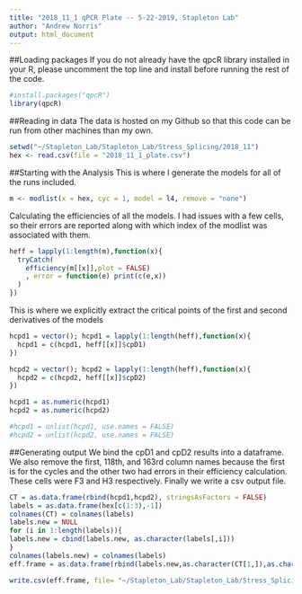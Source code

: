 ```yaml
---
title: "2018_11_1 qPCR Plate -- 5-22-2019, Stapleton Lab"
author: "Andrew Norris"
output: html_document
---
```

##Loading packages
If you do not already have the qpcR library installed in your R, please uncomment the top line and install before running the rest of the code.
```r
#install.packages("qpcR")
library(qpcR)
```
##Reading in data
The data is hosted on my Github so that this code can be run from other machines than my own.
```r
setwd("~/Stapleton_Lab/Stapleton_Lab/Stress_Splicing/2018_11")
hex <- read.csv(file = "2018_11_1_plate.csv")
```
##Starting with the Analysis
This is where I generate the models for all of the runs included. 
```r
m <- modlist(x = hex, cyc = 1, model = l4, remove = "none")
```
Calculating the efficiencies of all the models. I had issues with a few cells, so their errors are reported along with which index of the modlist was associated with them.
```r
heff = lapply(1:length(m),function(x){
  tryCatch(
    efficiency(m[[x]],plot = FALSE)
    , error = function(e) print(c(e,x))
  )
})
```
This is where we explicitly extract the critical points of the first and second derivatives of the models
```r
hcpd1 = vector(); hcpd1 = lapply(1:length(heff),function(x){
  hcpd1 = c(hcpd1, heff[[x]]$cpD1)
})

hcpd2 = vector(); hcpd2 = lapply(1:length(heff),function(x){
  hcpd2 = c(hcpd2, heff[[x]]$cpD2)
})

hcpd1 = as.numeric(hcpd1)
hcpd2 = as.numeric(hcpd2)

#hcpd1 = unlist(hcpd1, use.names = FALSE)
#hcpd2 = unlist(hcpd2, use.names = FALSE)
```
##Generating output
We bind the cpD1 and cpD2 results into a dataframe. We also remove the first, 118th, and 163rd column names because the first is for the cycles and the other two had errors in their efficiency calculation. These cells were F3 and H3 respectively. Finally we write a csv output file.
```r
CT = as.data.frame(rbind(hcpd1,hcpd2), stringsAsFactors = FALSE)
labels = as.data.frame(hex[c(1:3),-1])
colnames(CT) = colnames(labels)
labels.new = NULL
for (i in 1:length(labels)){
labels.new = cbind(labels.new, as.character(labels[,i]))
}
colnames(labels.new) = colnames(labels)
eff.frame = as.data.frame(rbind(labels.new,as.character(CT[1,]),as.character(CT[2,])))

write.csv(eff.frame, file= "~/Stapleton_Lab/Stapleton_Lab/Stress_Splicing/2018_11/2018_11_1_qPCR_Output.csv")
```